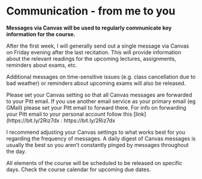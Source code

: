 #  Communication - from me to you

**Messages via Canvas will be used to regularly communicate key information for the course.**

After the first week, I will generally send out a single message via Canvas on Friday evening after the last recitation.  This will provide information about the relevant readings for the upcoming lectures, assignments, reminders about exams, etc.

Additional messages on time-sensitive issues (e.g. class cancellation due to bad weather) or reminders about upcoming exams will also be released.

Please set your Canvas setting so that all Canvas messages are forwarded to your Pitt email. If you use another email service as your primary email (eg GMail) please set your Pitt email to forward there. 
For info on forwarding your Pitt email to your personal account follow this [link](https://bit.ly/2Riz7dx : https://bit.ly/2Riz7dx 

I recommend adjusting your Canvas settings to what works best for you regarding the frequency of messages.  A daily digest of Canvas messages is usually the best so you aren't constantly pinged by messages throughout the day.

All elements of the course will be scheduled to be released on specific days.  Check the course calendar for upcoming due dates.